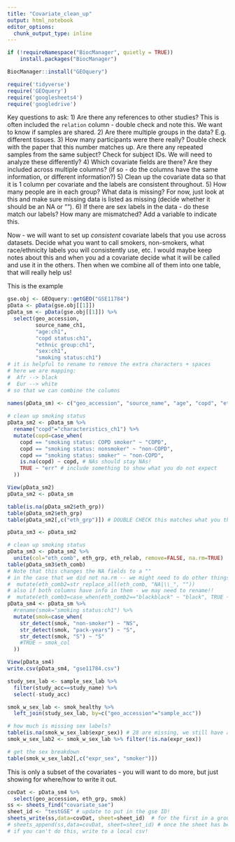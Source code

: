 ```yaml
---
title: "Covariate_clean_up"
output: html_notebook
editor_options: 
  chunk_output_type: inline
---
```

```r
if (!requireNamespace("BiocManager", quietly = TRUE))
    install.packages("BiocManager")

BiocManager::install("GEOquery")
```

```r
require('tidyverse')
require('GEOquery')
require('googlesheets4') 
require('googledrive')
```


Key questions to ask:
1) Are there any references to other studies? This is often included the `relation` column - double check and note this. We want to know if samples are shared.
2) Are there multiple groups in the data? E.g. different tissues.
3) How many participants were there really? Double check with the paper that this number matches up. Are there any repeated samples from the same subject? Check for subject IDs. We will need to analyze these differently?
4) Which covariate fields are there? Are they included across multiple columns? (if so - do the columns have the same information, or different information?)
5) Clean up the covariate data so that it is 1 column per covariate and the labels are consistent throughout.
5) How many people are in each group? What data is missing? For now, just look at this and make sure missing data is listed as missing (decide whether it should be an NA or "").
6) If there are sex labels in the data - do these match our labels? How many are mismatched? Add a variable to indicate this.

Now - we will want to set up *consistent* covariate labels that you use across datasets. Decide what you want to call smokers, non-smokers, what race/ethnicity labels you will consistently use, etc. I would maybe keep notes about this and when you ad a covariate decide what it will be called and use it in the others. Then when we combine all of them into one table, that will really help us!


This is the example 
```r
gse.obj <- GEOquery::getGEO("GSE11784") 
pData <- pData(gse.obj[[1]]) 
pData_sm <- pData(gse.obj[[1]]) %>% 
  select(geo_accession, 
         source_name_ch1, 
         "age:ch1",
         "copd status:ch1",
         "ethnic group:ch1",
         "sex:ch1",
         "smoking status:ch1")
# it is helpful to rename to remove the extra characters + spaces
# here we are mapping:
#  Afr --> black
#  Eur --> white
# so that we can combine the columns

names(pData_sm) <- c("geo_accession", "source_name", "age", "copd", "ethnic", "sex", "smok")
  
# clean up smoking status
pData_sm2 <- pData_sm %>%
  rename("copd"="characteristics_ch1") %>%
  mutate(copd=case_when(
    copd == "smoking status: COPD smoker" ~ "COPD",
    copd == "smoking status: nonsmoker" ~ "non-COPD",
    copd == "smoking status: smoker" ~ "non-COPD",
    is.na(copd) ~ copd, # NAs should stay NAs! 
    TRUE ~ "err" # include something to show what you do not expect
  ))

View(pData_sm2)
pData_sm2 <- pData_sm

table(is.na(pData_sm2$eth_grp))
table(pData_sm2$eth_grp)
table(pData_sm2[,c("eth_grp")]) # DOUBLE CHECK this matches what you think

pData_sm3 <- pData_sm2

# clean up smoking status
pData_sm3 <- pData_sm2 %>% 
  unite(col="eth_comb", eth_grp, eth_relab, remove=FALSE, na.rm=TRUE) 
table(pData_sm3$eth_comb)
# Note that this changes the NA fields to a ""
# in the case that we did not na.rm -- we might need to do other things!
#  mutate(eth_comb2=str_replace_all(eth_comb, "NA|\\_", "")) 
# also if both columns have info in them - we may need to rename!!
#  mutate(eth_comb3=case_when(eth_comb2=="blackblack" ~ "black", TRUE ~ eth_comb  ))
pData_sm4 <- pData_sm %>% 
  #rename(smok="smoking status:ch1") %>%
  mutate(smok=case_when(
    str_detect(smok, "non-smoker") ~ "NS",
    str_detect(smok, "pack-years") ~ "S",
    str_detect(smok, "S") ~ "S"
    #TRUE ~ smok_col
  ))

View(pData_sm4)
write.csv(pData_sm4, "gse11784.csv")
```

```r
study_sex_lab <- sample_sex_lab %>% 
  filter(study_acc==study_name) %>% 
  select(-study_acc)

smok_w_sex_lab <- smok_healthy %>%
  left_join(study_sex_lab, by=c("geo_accession"="sample_acc"))

# how much is missing sex labels?
table(is.na(smok_w_sex_lab$expr_sex)) # 28 are missing, we still have a fair number
smok_w_sex_lab2 <- smok_w_sex_lab %>% filter(!is.na(expr_sex))

# get the sex breakdown
table(smok_w_sex_lab2[,c("expr_sex", "smoker")])
```


This is only a subset of the covariates - you will want to do more, but just showing for where/how to write it out.
```r
covDat <- pData_sm4 %>% 
  select(geo_accession, eth_grp, smok) 
ss <- sheets_find("covariate_sae")
sheet_id <- "testGSE" # update to put in the gse ID!
sheets_write(ss,data=covDat, sheet=sheet_id)  # for the first in a group
# sheets_append(ss,data=covDat, sheet=sheet_id) # once the sheet has been created if you want to update
# if you can't do this, write to a local csv!
```